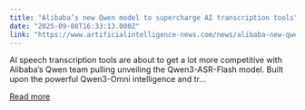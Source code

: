 ```yaml
---
title: "Alibaba’s new Qwen model to supercharge AI transcription tools"
date: "2025-09-08T16:33:13.000Z"
link: "https://www.artificialintelligence-news.com/news/alibaba-new-qwen-model-supercharge-ai-transcription-tools/"
---
```


AI speech transcription tools are about to get a lot more competitive with Alibaba&#8217;s Qwen team pulling unveiling the Qwen3-ASR-Flash model. Built upon the powerful Qwen3-Omni intelligence and tr...

[Read more](https://www.artificialintelligence-news.com/news/alibaba-new-qwen-model-supercharge-ai-transcription-tools/)
